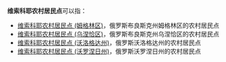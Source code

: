 '''维索科耶农村居民点'''可以指：
* [[维索科耶农村居民点_(姆格林区)|维索科耶农村居民点 (姆格林区)]]，俄罗斯布良斯克州姆格林区的农村居民点
* [[维索科耶农村居民点_(乌涅恰区)|维索科耶农村居民点 (乌涅恰区)]]，俄罗斯布良斯克州乌涅恰区的农村居民点
* [[维索科耶农村居民点_(沃洛格达州)|维索科耶农村居民点 (沃洛格达州)]]，俄罗斯沃洛格达州的农村居民点
* [[维索科耶农村居民点_(沃罗涅日州)|维索科耶农村居民点 (沃罗涅日州)]]，俄罗斯沃罗涅日州的农村居民点

{{disambig|cat=俄语译名消歧义}}